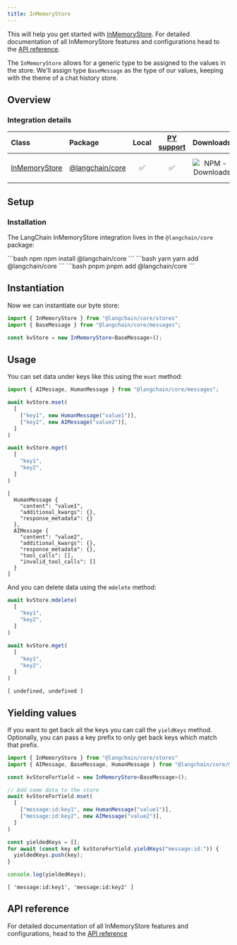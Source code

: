 ```yaml
---
title: InMemoryStore
---
```


This will help you get started with [InMemoryStore](/oss/integrations/stores). For detailed documentation of all InMemoryStore features and configurations head to the [API reference](https://api.js.langchain.com/classes/langchain_core.stores.InMemoryStore.html).

The `InMemoryStore` allows for a generic type to be assigned to the values in the store. We'll assign type `BaseMessage` as the type of our values, keeping with the theme of a chat history store.

## Overview

### Integration details

| Class | Package | Local | [PY support](https://python.langchain.com/docs/integrations/stores/in_memory/) | Downloads | Version |
| :--- | :--- | :---: | :---: |  :---: | :---: |
| [InMemoryStore](https://api.js.langchain.com/classes/langchain_core.stores.InMemoryStore.html) | [@langchain/core](https://api.js.langchain.com/modules/langchain_core.stores.html) | ✅ | ✅ | ![NPM - Downloads](https://img.shields.io/npm/dm/@langchain/core?style=flat-square&label=%20&) | ![NPM - Version](https://img.shields.io/npm/v/@langchain/core?style=flat-square&label=%20&) |

## Setup

### Installation

The LangChain InMemoryStore integration lives in the `@langchain/core` package:

<CodeGroup>
```bash npm
npm install @langchain/core
```
```bash yarn
yarn add @langchain/core
```
```bash pnpm
pnpm add @langchain/core
```
</CodeGroup>

## Instantiation

Now we can instantiate our byte store:

```typescript
import { InMemoryStore } from "@langchain/core/stores"
import { BaseMessage } from "@langchain/core/messages";

const kvStore = new InMemoryStore<BaseMessage>();
```

## Usage

You can set data under keys like this using the `mset` method:

```typescript
import { AIMessage, HumanMessage } from "@langchain/core/messages";

await kvStore.mset(
  [
    ["key1", new HumanMessage("value1")],
    ["key2", new AIMessage("value2")],
  ]
)

await kvStore.mget(
  [
    "key1",
    "key2",
  ]
)
```

```output
[
  HumanMessage {
    "content": "value1",
    "additional_kwargs": {},
    "response_metadata": {}
  },
  AIMessage {
    "content": "value2",
    "additional_kwargs": {},
    "response_metadata": {},
    "tool_calls": [],
    "invalid_tool_calls": []
  }
]
```

And you can delete data using the `mdelete` method:

```typescript
await kvStore.mdelete(
  [
    "key1",
    "key2",
  ]
)

await kvStore.mget(
  [
    "key1",
    "key2",
  ]
)
```

```output
[ undefined, undefined ]
```

## Yielding values

If you want to get back all the keys you can call the `yieldKeys` method. Optionally, you can pass a key prefix to only get back keys which match that prefix.

```typescript
import { InMemoryStore } from "@langchain/core/stores"
import { AIMessage, BaseMessage, HumanMessage } from "@langchain/core/messages";

const kvStoreForYield = new InMemoryStore<BaseMessage>();

// Add some data to the store
await kvStoreForYield.mset(
  [
    ["message:id:key1", new HumanMessage("value1")],
    ["message:id:key2", new AIMessage("value2")],
  ]
)

const yieldedKeys = [];
for await (const key of kvStoreForYield.yieldKeys("message:id:")) {
  yieldedKeys.push(key);
}

console.log(yieldedKeys);
```

```output
[ 'message:id:key1', 'message:id:key2' ]
```

## API reference

For detailed documentation of all InMemoryStore features and configurations, head to the [API reference](https://api.js.langchain.com/classes/langchain_core.stores.InMemoryStore.html)
